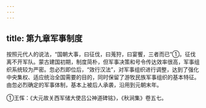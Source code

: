 ```yaml
---
---
---
```

title: 第九章军事制度
---



按照元代人的说法，“国朝大事，曰征伐，曰蒐狩，曰宴饗，三者而已”①。征伐离不开军队。蒙古建国初期，制度简朴，但军事决策和号令传达效率很高，军事组织系统较为严密。忽必烈即位后，“效行汉法”，对军事组织进行调整，达到了强化中央集权、适应统治全国需要的目的，同时保留了游牧民族军事组织的基本特征。由忽必烈确定的军事体制，基本上被后人承袭，沿用到元朝末年。

①王恽：《大元故关西军储大使吕公神道碑铭》，《秋涧集》卷五七。